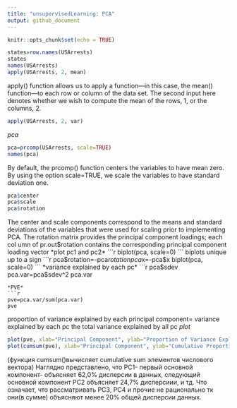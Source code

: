 ---
title: "unsupervisedLearning: PCA"
output: github_document
---

```{r setup, include=FALSE}
knitr::opts_chunk$set(echo = TRUE)

```

```{r}
states=row.names(USArrests)
states
names(USArrests)
apply(USArrests, 2, mean)
```
apply() function allows us to apply a function—in this case,
 the mean() function—to each row or column of the data set. The second
 input here denotes whether we wish to compute the mean of the rows, 1,
 or the columns, 2. 
```{r}
apply(USArrests, 2, var)
```
 *pca* 
```{r}
pca=prcomp(USArrests, scale=TRUE)
names(pca)
```

By default, the prcomp() function centers the variables to have mean zero.
 By using the option scale=TRUE, we scale the variables to have standard
 deviation one.
```{r}
pca$center
pca$scale
pca$rotation
```
The center and scale components correspond to the means and standard
 deviations of the variables that were used for scaling prior to implementing
 PCA.
 The rotation matrix provides the principal component loadings; each col
umn of pr.out$rotation contains the corresponding principal component
 loading vector
*plot pc1 and pc2*
```{r}
biplot(pca, scale=0)
```
biplots unique up to a sign
```{r}
pca$rotation=-pca$rotation
pca$x=-pca$x
biplot(pca, scale=0)
```
*variance explained by each pc*
```{r}
pca$sdev
pca.var=pca$sdev^2
pca.var
```
*PVE* 
```{r}
pve=pca.var/sum(pca.var)
pve
```
proportion of variance explained by each principal component= variance explained by each pc\ the total variance explained by all pc
*plot*
```{r pve plot}
plot(pve, xlab="Principal Component", ylab="Proportion of Variance Explained", ylim=c(0,1),type='b')
plot(cumsum(pve), xlab="Principal Component", ylab="Cumulative Proportion of Variance Explained",ylim=c(0,1), type='b')
```
(функция cumsum()вычисляет cumulative sum элементов числового вектора)
Наглядно представлено, что PC1- первый основной компонент- объясняет 62,0% дисперсии
в данных, следующий основной компонент PC2 объясняет 24,7% дисперсиии, и тд. Что означает, что рассматривать PC3, PC4 и прочие не рационально тк они(в сумме) объясняют менее 20% общей дисперсии данных.


